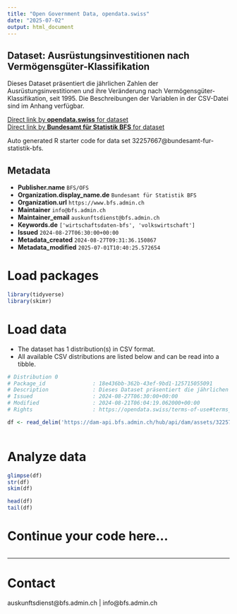```yaml
---
title: "Open Government Data, opendata.swiss"
date: "2025-07-02"
output: html_document
---
```


## Dataset: Ausrüstungsinvestitionen nach Vermögensgüter-Klassifikation

Dieses Dataset präsentiert die jährlichen Zahlen der Ausrüstungsinvestitionen und ihre Veränderung nach Vermögensgüter-Klassifikation, seit 1995. Die Beschreibungen der Variablen in der CSV-Datei sind im Anhang verfügbar.

[Direct link by **opendata.swiss** for dataset](https://opendata.swiss/de/dataset/ausrustungsinvestitionen-nach-vermogensguter-klassifikation)<br>
[Direct link by **Bundesamt für Statistik BFS** for dataset](https://www.bfs.admin.ch/asset/de/ts-x-04.02.05.04)

Auto generated R starter code for data set 32257667@bundesamt-fur-statistik-bfs.

## Metadata

- **Publisher.name** `BFS/OFS`
- **Organization.display_name.de** `Bundesamt für Statistik BFS`
- **Organization.url** `https://www.bfs.admin.ch`
- **Maintainer** `info@bfs.admin.ch`
- **Maintainer_email** `auskunftsdienst@bfs.admin.ch`
- **Keywords.de** `['wirtschaftsdaten-bfs', 'volkswirtschaft']`
- **Issued** `2024-08-27T06:30:00+00:00`
- **Metadata_created** `2024-08-27T09:31:36.150867`
- **Metadata_modified** `2025-07-01T10:40:25.572654`


# Load packages

```r

library(tidyverse)
library(skimr)

```

# Load data

-   The dataset has 1 distribution(s) in CSV format.
-   All available CSV distributions are listed below and can be read into a tibble.

```r

# Distribution 0
# Package_id               : 18e436bb-362b-43ef-9bd1-125715055091
# Description              : Dieses Dataset präsentiert die jährlichen Zahlen der Ausrüstungsinvestitionen und ihre Veränderung nach Vermögensgüter-Klassifikation, seit 1995. Die Beschreibungen der Variablen in der CSV-Datei sind im Anhang verfügbar.
# Issued                   : 2024-08-27T06:30:00+00:00
# Modified                 : 2024-08-21T06:04:19.062000+00:00
# Rights                   : https://opendata.swiss/terms-of-use#terms_by_ask

df <- read_delim('https://dam-api.bfs.admin.ch/hub/api/dam/assets/32257672/master')



```

# Analyze data

```r

glimpse(df)
str(df)
skim(df)

head(df)
tail(df)

```

# Continue your code here...

```r

```

------------------------------------------------------------------------

# Contact

auskunftsdienst@bfs.admin.ch | info@bfs.admin.ch
